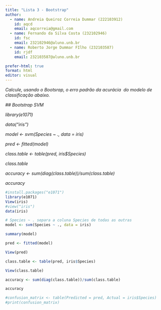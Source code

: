 ```yaml
---
title: "Lista 3 - Bootstrap"
author:
  - name: Andreia Queiroz Correia Dummar (222103912)
    id: aqcd
    email: aqcorreia@gmail.com
  - name: Fernando da Silva Costa (232102946)
    id: fsc
    email: 232102946@aluno.unb.br
  - name: Roberto Jorge Dummar FIlho (232103587)
    id: rjdf
    email: 232103587@aluno.unb.br

prefer-html: true
format: html
editor: visual
---
```


*Calcule, usando o Bootsrap, o erro padrão da acurácia  do modelo de classificação abaixo.*

*\## Bootstrap SVM*

*library(e1071)*

*data("iris")*

*model \<- svm(Species \~ ., data = iris)*

*pred \<- fitted(model)*

*class.table \<- table(pred, iris\$Species)*

*class.table*

*accuracy \<- sum(diag(class.table))/sum(class.table)*

*accuracy*

```r


#install.packages("e1071")
library(e1071)
View(iris)
#view("iris")
data(iris)

# Species ~ . separa a coluna Species de todas as outras
model <- svm(Species ~ ., data = iris)

summary(model)

pred <- fitted(model)

View(pred)

class.table <- table(pred, iris$Species)

View(class.table)

accuracy <- sum(diag(class.table))/sum(class.table)

accuracy

#confusion_matrix <- table(Predicted = pred, Actual = iris$Species)
#print(confusion_matrix)
```
